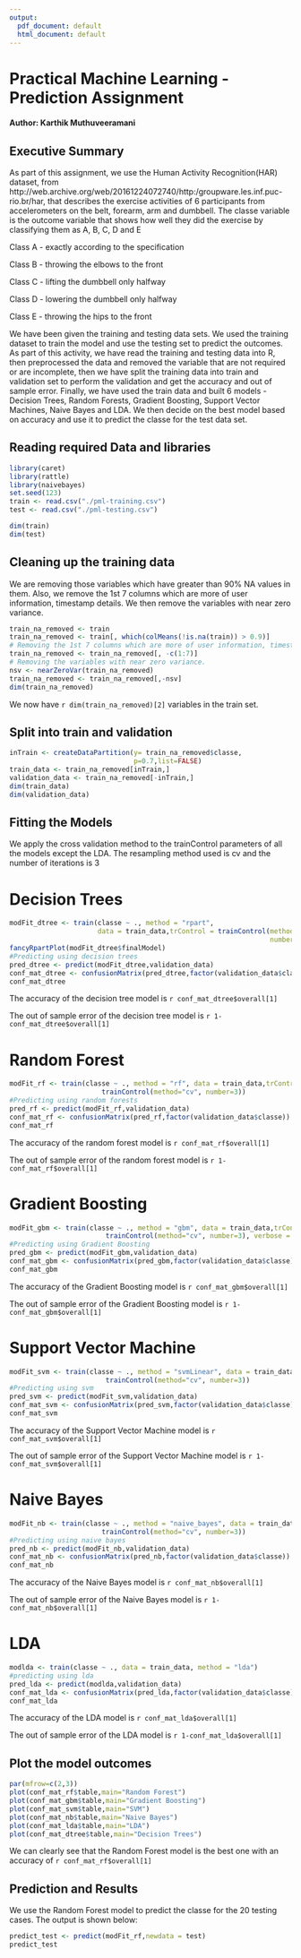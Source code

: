 ```yaml
---
output:
  pdf_document: default
  html_document: default
---
```

# Practical Machine Learning - Prediction Assignment
#### Author: Karthik Muthuveeramani
## Executive Summary
As part of this assignment, we use the Human Activity Recognition(HAR) dataset, from http://web.archive.org/web/20161224072740/http:/groupware.les.inf.puc-rio.br/har, that describes the exercise activities of 6 participants from accelerometers on the belt, forearm, arm and dumbbell. The classe variable is the outcome variable that shows how well they did the exercise by classifying them as A, B, C, D and E

Class A - exactly according to the specification

Class B - throwing the elbows to the front

Class C - lifting the dumbbell only halfway

Class D - lowering the dumbbell only halfway

Class E - throwing the hips to the front

We have been given the training and testing data sets. We used the training dataset to train the model and use the testing set to predict the outcomes.
As part of this activity, we have read the training and testing data into R, then preprocessed the data and removed the variable that are not required or are incomplete, then we have split the training data into train and validation set to perform the validation and get the accuracy and out of sample error. Finally, we have used the train data and built 6 models - Decision Trees, Random Forests, Gradient Boosting, Support Vector Machines, Naive Bayes and LDA. We then decide on the best model based on accuracy and use it to predict the classe for the test data set.

## Reading required Data and libraries 
```r
library(caret)
library(rattle)
library(naivebayes)
set.seed(123)
train <- read.csv("./pml-training.csv")
test <- read.csv("./pml-testing.csv")
```

```r
dim(train)
dim(test)
```

## Cleaning up the training data
We are removing those variables which have greater than 90% NA values in them.
Also, we remove the 1st 7 columns which are more of user information, timestamp details.
We then remove the variables with near zero variance.
```r
train_na_removed <- train
train_na_removed <- train[, which(colMeans(!is.na(train)) > 0.9)]
# Removing the 1st 7 columns which are more of user information, timestamp
train_na_removed <- train_na_removed[, -c(1:7)]
# Removing the variables with near zero variance.
nsv <- nearZeroVar(train_na_removed)
train_na_removed <- train_na_removed[,-nsv]
dim(train_na_removed)
```

We now have `r dim(train_na_removed)[2]` variables in the train set.

## Split into train and validation
```r
inTrain <- createDataPartition(y= train_na_removed$classe,
                               p=0.7,list=FALSE)
train_data <- train_na_removed[inTrain,]
validation_data <- train_na_removed[-inTrain,]
dim(train_data)
dim(validation_data)
```

## Fitting the Models
We apply the cross validation method to the trainControl parameters of all the models except the LDA.
The resampling method used is cv and the number of iterations is 3

# Decision Trees
```r
modFit_dtree <- train(classe ~ ., method = "rpart", 
                      data = train_data,trControl = trainControl(method="cv",
                                                                 number=3))
fancyRpartPlot(modFit_dtree$finalModel)
#Predicting using decision trees
pred_dtree <- predict(modFit_dtree,validation_data)
conf_mat_dtree <- confusionMatrix(pred_dtree,factor(validation_data$classe))
conf_mat_dtree
```
The accuracy of the decision tree model is `r conf_mat_dtree$overall[1]`

The out of sample error of the decision tree model is `r 1-conf_mat_dtree$overall[1]`

# Random Forest
```r
modFit_rf <- train(classe ~ ., method = "rf", data = train_data,trControl =
                       trainControl(method="cv", number=3))
#Predicting using random forests
pred_rf <- predict(modFit_rf,validation_data)
conf_mat_rf <- confusionMatrix(pred_rf,factor(validation_data$classe))
conf_mat_rf
```
The accuracy of the random forest model is `r conf_mat_rf$overall[1]`

The out of sample error of the random forest model is `r 1-conf_mat_rf$overall[1]`

# Gradient Boosting
```r
modFit_gbm <- train(classe ~ ., method = "gbm", data = train_data,trControl =
                        trainControl(method="cv", number=3), verbose = FALSE)
#Predicting using Gradient Boosting
pred_gbm <- predict(modFit_gbm,validation_data)
conf_mat_gbm <- confusionMatrix(pred_gbm,factor(validation_data$classe))
conf_mat_gbm
```
The accuracy of the Gradient Boosting model is `r conf_mat_gbm$overall[1]`

The out of sample error of the Gradient Boosting model is `r 1-conf_mat_gbm$overall[1]`

# Support Vector Machine
```r
modFit_svm <- train(classe ~ ., method = "svmLinear", data = train_data,trControl =
                        trainControl(method="cv", number=3))
#Predicting using svm
pred_svm <- predict(modFit_svm,validation_data)
conf_mat_svm <- confusionMatrix(pred_svm,factor(validation_data$classe))
conf_mat_svm
```
The accuracy of the Support Vector Machine model is `r conf_mat_svm$overall[1]`

The out of sample error of the Support Vector Machine model is `r 1-conf_mat_svm$overall[1]`

# Naive Bayes
```r
modFit_nb <- train(classe ~ ., method = "naive_bayes", data = train_data,trControl =
                       trainControl(method="cv", number=3))
#Predicting using naive bayes
pred_nb <- predict(modFit_nb,validation_data)
conf_mat_nb <- confusionMatrix(pred_nb,factor(validation_data$classe))
conf_mat_nb
```
The accuracy of the Naive Bayes model is `r conf_mat_nb$overall[1]`

The out of sample error of the Naive Bayes model is `r 1-conf_mat_nb$overall[1]`

# LDA
```r
modlda <- train(classe ~ ., data = train_data, method = "lda")
#predicting using lda
pred_lda <- predict(modlda,validation_data)
conf_mat_lda <- confusionMatrix(pred_lda,factor(validation_data$classe))
conf_mat_lda
```
The accuracy of the LDA model is `r conf_mat_lda$overall[1]`

The out of sample error of the LDA model is `r 1-conf_mat_lda$overall[1]`

## Plot the model outcomes
```r
par(mfrow=c(2,3))
plot(conf_mat_rf$table,main="Random Forest")
plot(conf_mat_gbm$table,main="Gradient Boosting")
plot(conf_mat_svm$table,main="SVM")
plot(conf_mat_nb$table,main="Naive Bayes")
plot(conf_mat_lda$table,main="LDA")
plot(conf_mat_dtree$table,main="Decision Trees")
```

We can clearly see that the Random Forest model is the best one with an accuracy of `r conf_mat_rf$overall[1]`

## Prediction and Results
We use the Random Forest model to predict the classe for the 20 testing cases. The output is shown below:
```r
predict_test <- predict(modFit_rf,newdata = test)
predict_test
```


